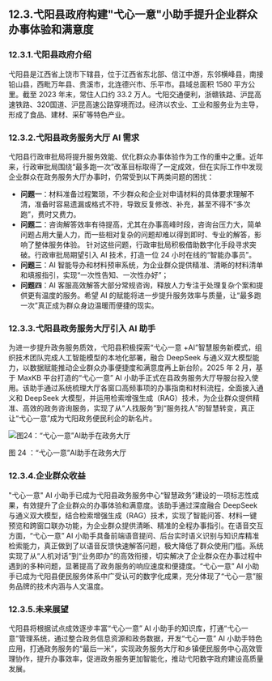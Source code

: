## 12.3.弋阳县政府构建"弋心一意"小助手提升企业群众办事体验和满意度
### 12.3.1.弋阳县政府介绍
弋阳县是江西省上饶市下辖县，位于江西省东北部、信江中游，东邻横峰县，南接铅山县，西毗万年县、贵溪市，北连德兴市、乐平市。县域总面积 1580 平方公里。截至 2023 年末，常住人口约 33.2 万人。弋阳交通便利，浙赣铁路、沪昆高速铁路、320国道、沪昆高速公路穿境而过。经济以农业、工业和服务业为主导，形成了食品、建材、采矿等特色产业。

### 12.3.2.弋阳县政务服务大厅 AI 需求
弋阳县行政审批局将提升服务效能、优化群众办事体验作为工作的重中之重。近年来，行政审批局围绕“最多跑一次”改革目标取得了一定成效，但在实际工作中发现企业群众在政务服务大厅办事时，仍常受到以下两类问题的困扰：
- **问题一**：材料准备过程繁琐，不少群众和企业对申请材料的具体要求理解不清，准备时容易遗漏或格式不符，导致反复修改、补充，甚至不得不“多次跑”，费时又费力。
- **问题二**：咨询解答效率有待提高，尤其在办事高峰时段，咨询台压力大，简单问题占用大量人力，而一些相对复杂的问题却难以得到即时、专业的解答，影响了整体服务体验。
针对这些问题，行政审批局积极借助数字化手段寻求突破。行政审批局期望引入 AI 技术，打造一位 24 小时在线的“智能办事员”。
- **问题三**：AI 智能导办和材料预审系统，为企业群众提供精准、清晰的材料清单和填报指引，实现“一次性告知、一次性办好”；
- **问题四**：AI 客服高效解答大部分常规咨询，释放人力专注于处理复杂个案和提供更有温度的服务。希望 AI 的赋能将进一步提升服务效率与质量，让“最多跑一次”真正成为群众身边温暖而便捷的现实。

### 12.3.3.弋阳县政务服务大厅引入 AI 助手
为进一步提升政务服务质效，弋阳县积极探索“弋心一意 +AI”智慧服务新模式，组织技术团队完成人工智能模型的本地化部署，融合 DeepSeek 与通义双大模型能力，以数据赋能推动企业群众办事便捷度和满意度再上新台阶。2025 年 2 月，基于 MaxKB 平台打造的“弋心一意” AI 小助手正式在县政务服务大厅导服台投入使用。该助手通过系统梳理大厅各窗口高频事项的办事指南和材料流程，全面接入通义和 DeepSeek 大模型，并运用检索增强生成（RAG）技术，为企业群众提供精准、高效的政务咨询服务，实现了从“人找服务”到“服务找人”的智慧转变，真正让“弋心一意”成为弋阳政务便民利企的新名片。
 
![图24：“弋心一意”AI助手在政务大厅](/whitepaper/fig24_agi_stages.png "图24：“弋心一意”AI助手在政务大厅")

图 24 ：“弋心一意”AI助手在政务大厅

### 12.3.4.企业群众收益
"弋心一意" AI 小助手已成为弋阳县政务服务中心“智慧政务”建设的一项标志性成果，有效提升了企业群众的办事体验和满意度。该助手通过深度融合 DeepSeek 与通义双大模型，结合检索增强生成（RAG）技术，实现了智能问答、材料一键预览和跨窗口联办功能，为企业群众提供清晰、精准的全程办事指引。在语音交互方面，“弋心一意” AI 小助手具备前端语音提问、后台实时语义识别与知识库精准检索能力，真正做到了以语音反馈快速解答问题，极大降低了群众使用门槛。系统实现了从“人机对话”到“业务即办”的高效衔接，切实解决了企业群众在办事过程中遇到的多种问题，显著提高了政务服务的响应速度和便捷度。“弋心一意” AI 小助手已成为弋阳县便民服务体系中广受认可的数字化成果，充分体现了“弋心一意”服务品牌的技术内涵与人文温度。

### 12.3.5.未来展望
弋阳县将根据试点成效逐步丰富“弋心一意” AI 小助手的知识库，打通“弋心一意”管理系统，通过整合政务信息资源和政务数据，开发“弋心一意” AI 小助手特色应用，打通政务服务的“最后一米”，实现政务服务大厅和乡镇便民服务中心高效管理协作，提升办事效率，促进政务服务更加智能化，推动弋阳数字政府建设高质量发展。
